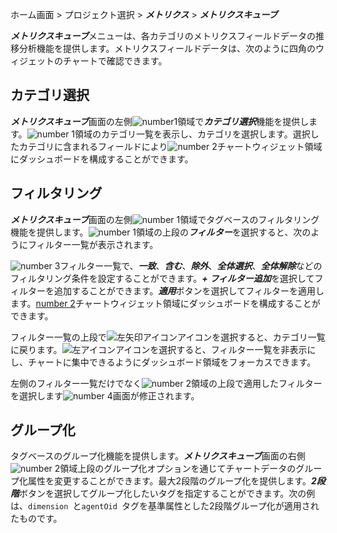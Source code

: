 ホーム画面 > プロジェクト選択 > ***メトリクス*** > ***メトリクスキューブ***

***メトリクスキューブ***メニューは、各カテゴリのメトリクスフィールドデータの推移分析機能を提供します。メトリクスフィールドデータは、次のように四角のウィジェットのチャートで確認できます。

<ImgLang img='metrics-cube.png' desc='メトリクスキューブ' />

## カテゴリ選択

***メトリクスキューブ***画面の左側![number1](/img/number-01.png)領域で***カテゴリ選択***機能を提供します。![number 1](/img/number-01.png)領域のカテゴリ一覧を表示し、カテゴリを選択します。選択したカテゴリに含まれるフィールドにより![number 2](/img/number-02.png)チャートウィジェット領域にダッシュボードを構成することができます。

## フィルタリング

***メトリクスキューブ***画面の左側![number 1](/img/number-01.png)領域でタグベースのフィルタリング機能を提供します。![number 1](/img/number-01.png)領域の上段の***フィルター***を選択すると、次のようにフィルター一覧が表示されます。 

<ImgLang img='metrics-cube-filter.png' desc='メトリクスキューブフィルター' />

![number 3](/img/number-03.png)フィルター一覧で、***一致***、***含む***、***除外***、***全体選択***、***全体解除***などのフィルタリング条件を設定することができます。***+ フィルター追加***を選択してフィルターを追加することができます。***適用***ボタンを選択してフィルターを適用します。[number 2](/img/number-02.png)チャートウィジェット領域にダッシュボードを構成することができます。 

フィルター一覧の上段で![左矢印アイコン](/img/left-arrow.svg)アイコンを選択すると、カテゴリ一覧に戻ります。![左アイコン](/img/ic-metrics-cube-back.svg)アイコンを選択すると、フィルター一覧を非表示にし、チャートに集中できるようにダッシュボード領域をフォーカスできます。

左側のフィルター一覧だけでなく![number 2](/img/number-02.png)領域の上段で適用したフィルターを選択します![number 4](/img/number-04.png)画面が修正されます。

## グループ化

タグベースのグループ化機能を提供します。***メトリクスキューブ***画面の右側![number 2](/img/number-02.png)領域上段のグループ化オプションを通じてチャートデータのグループ化属性を変更することができます。最大2段階のグループ化を提供します。***2段階***ボタンを選択してグループ化したいタグを指定することができます。次の例は、`dimension `と`agentOid `タグを基準属性とした2段階グループ化が適用されたものです。

<ImgLang img='metrics-cube-gp.png' desc='メトリクスキューブグループ' />
